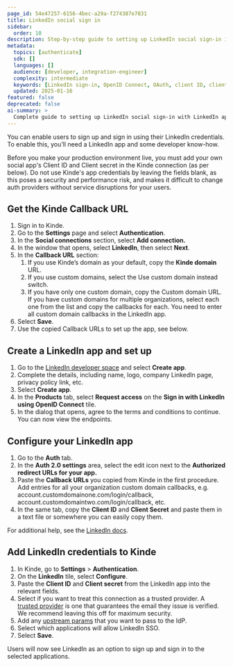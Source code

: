 ```yaml
---
page_id: 54e47257-6156-4bec-a29a-f274387e7831
title: LinkedIn social sign in
sidebar:
  order: 10
description: Step-by-step guide to setting up LinkedIn social sign-in including LinkedIn app creation, OpenID Connect configuration, and Kinde integration.
metadata:
  topics: [authenticate]
  sdk: []
  languages: []
  audience: [developer, integration-engineer]
  complexity: intermediate
  keywords: [LinkedIn sign-in, OpenID Connect, OAuth, client ID, client secret, callback URL, LinkedIn developer]
  updated: 2025-01-16
featured: false
deprecated: false
ai-summary: >
  Complete guide to setting up LinkedIn social sign-in with LinkedIn app creation and OpenID Connect configuration.
---
```


You can enable users to sign up and sign in using their LinkedIn credentials. To enable this, you’ll need a LinkedIn app and some developer know-how.

<Aside type="warning" title="Social sign in for production environments">

Before you make your production environment live, you must add your own social app's Client ID and Client secret in the Kinde connection (as per below). Do not use Kinde's app credentials by leaving the fields blank, as this poses a security and performance risk, and makes it difficult to change auth providers without service disruptions for your users.

</Aside>

## **Get the Kinde Callback URL**

1. Sign in to Kinde.
2. Go to the **Settings** page and select **Authentication**.
3. In the **Social connections** section, select **Add connection.**
4. In the window that opens, select **LinkedIn**, then select **Next**.
5. In the **Callback URL** section:
   1. If you use Kinde’s domain as your default, copy the **Kinde domain** URL.
   2. If you use custom domains, select the Use custom domain instead switch.
   3. If you have only one custom domain, copy the Custom domain URL. If you have custom domains for multiple organizations, select each one from the list and copy the callbacks for each. You need to enter all custom domain callbacks in the LinkedIn app.
6. Select **Save**.
7. Use the copied Callback URLs to set up the app, see below.

## **Create a LinkedIn app and set up**

1. Go to the [LinkedIn developer space](https://developer.linkedin.com/) and select **Create app**.
2. Complete the details, including name, logo, company LinkedIn page, privacy policy link, etc.
3. Select **Create app**.
4. In the **Products** tab, select **Request access** on the **Sign in with LinkedIn using OpenID Connect** tile.
5. In the dialog that opens, agree to the terms and conditions to continue. You can now view the endpoints.

## **Configure your LinkedIn app**

1. Go to the **Auth** tab.
2. In the **Auth 2.0 settings** area, select the edit icon next to the **Authorized redirect URLs for your app.**
3. Paste the **Callback URLs** you copied from Kinde in the first procedure. Add entries for all your organization custom domain callbacks, e.g. account.customdomainone.com/login/callback, account.customdomaintwo.com/login/callback, etc.
4. In the same tab, copy the **Client ID** and **Client Secret** and paste them in a text file or somewhere you can easily copy them.

For additional help, see the [LinkedIn docs](https://learn.microsoft.com/en-gb/linkedin/consumer/integrations/self-serve/sign-in-with-linkedin).

## **Add LinkedIn credentials to Kinde**

1. In Kinde, go to **Settings** > **Authentication**.
2. On the **LinkedIn** tile, select **Configure**.
3. Paste the **Client ID** and **Client secret** from the LinkedIn app into the relevant fields.
4. Select if you want to treat this connection as a trusted provider. A [trusted provider](/authenticate/about-auth/identity-and-verification/) is one that guarantees the email they issue is verified. We recommend leaving this off for maximum security.
5. Add any [upstream params](/authenticate/auth-guides/pass-params-idp/) that you want to pass to the IdP.
6. Select which applications will allow LinkedIn SSO.
7. Select **Save**.

Users will now see LinkedIn as an option to sign up and sign in to the selected applications.
